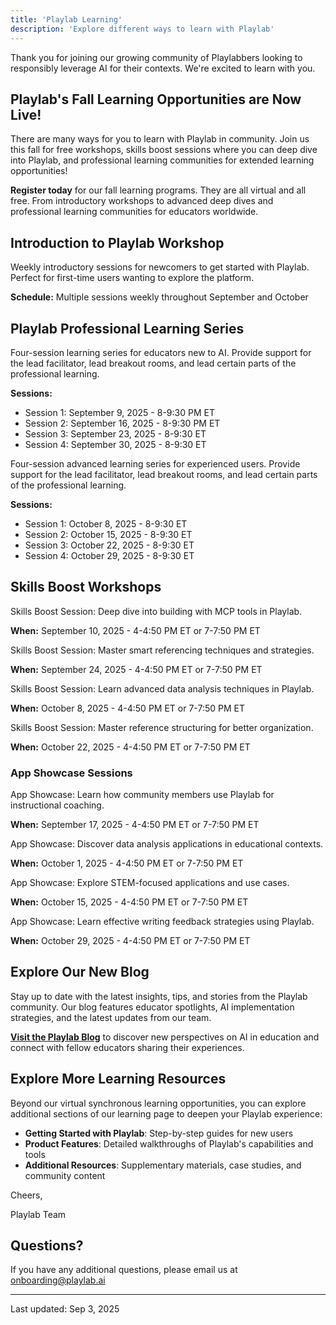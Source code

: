 ```yaml
---
title: 'Playlab Learning'
description: 'Explore different ways to learn with Playlab'
---
```


Thank you for joining our growing community of Playlabbers looking to responsibly leverage AI for their contexts. We're excited to learn with you.

## <Icon icon="leaf-maple" size={24} /> Playlab's Fall Learning Opportunities are Now Live! 

There are many ways for you to learn with Playlab in community. Join us this fall for free workshops, skills boost sessions where you can deep dive into Playlab, and professional learning communities for extended learning opportunities! 

**Register today** for our fall learning programs. They are all virtual and all free. From introductory workshops to advanced deep dives and professional learning communities for educators worldwide. 

## Introduction to Playlab Workshop

<Card title="Intro to Playlab Workshops" icon="play" href="https://calendly.com/playlab-onboarding/playlab-onboarding/">
  Weekly introductory sessions for newcomers to get started with Playlab. Perfect for first-time users wanting to explore the platform.
  
  **Schedule:** Multiple sessions weekly throughout September and October
</Card>

## Playlab Professional Learning Series

<Card title="Foundation Learning: PLC 101 Series" icon="graduation-cap" href="https://calendly.com/onboarding-playlab/playlab-101-plc-intro-to-building-with-ai">
  Four-session learning series for educators new to AI. Provide support for the lead facilitator, lead breakout rooms, and lead certain parts of the professional learning.
  
  **Sessions:**
  * Session 1: September 9, 2025 - 8-9:30 PM ET
  * Session 2: September 16, 2025 - 8-9:30 PM ET
  * Session 3: September 23, 2025 - 8-9:30 ET
  * Session 4: September 30, 2025 - 8-9:30 ET
</Card>

<Card title="Advanced Learning: PLC 201 Series" icon="rocket" href="https://calendly.com/onboarding-playlab/playlab-201-october2025">
  Four-session advanced learning series for experienced users. Provide support for the lead facilitator, lead breakout rooms, and lead certain parts of the professional learning.
  
  **Sessions:**
  * Session 1: October 8, 2025 - 8-9:30 ET
  * Session 2: October 15, 2025 - 8-9:30 ET
  * Session 3: October 22, 2025 - 8-9:30 ET
  * Session 4: October 29, 2025 - 8-9:30 ET
</Card>

## Skills Boost Workshops

<Card title="Building With MCP Tools" icon="wrench" href="https://calendly.com/onboarding-playlab/playlab-skills-boost-building-with-mcp-tools">
  Skills Boost Session: Deep dive into building with MCP tools in Playlab.
  
  **When:** September 10, 2025 - 4-4:50 PM ET or 7-7:50 PM ET
</Card>

<Card title="Smart Referencing" icon="link" href="https://calendly.com/onboarding-playlab/playlab-skills-boost-smart-referencing">
  Skills Boost Session: Master smart referencing techniques and strategies.
  
  **When:** September 24, 2025 - 4-4:50 PM ET or 7-7:50 PM ET
</Card>

<Card title="Data Analysis Skills" icon="chart-line" href="https://calendly.com/onboarding-playlab/playlab-skills-boost-data-analysis">
  Skills Boost Session: Learn advanced data analysis techniques in Playlab.
  
  **When:** October 8, 2025 - 4-4:50 PM ET or 7-7:50 PM ET
</Card>

<Card title="Reference Structuring" icon="file" href="https://calendly.com/onboarding-playlab/skills-boost-reference-structuring">
  Skills Boost Session: Master reference structuring for better organization.
  
  **When:** October 22, 2025 - 4-4:50 PM ET or 7-7:50 PM ET
</Card>

### App Showcase Sessions

<Card title="Instructional Coaching Showcase" icon="users" href="https://calendly.com/onboarding-playlab/playlab-app-showcase-instructional-coaching">
  App Showcase: Learn how community members use Playlab for instructional coaching.
  
  **When:** September 17, 2025 - 4-4:50 PM ET or 7-7:50 PM ET
</Card>

<Card title="Data Analysis Showcase" icon="database" href="https://calendly.com/onboarding-playlab/playlab-app-showcase-data-analysis">
  App Showcase: Discover data analysis applications in educational contexts.
  
  **When:** October 1, 2025 - 4-4:50 PM ET or 7-7:50 PM ET
</Card>

<Card title="STEM Applications Showcase" icon="atom" href="https://calendly.com/onboarding-playlab/playlab-app-showcase-stem">
  App Showcase: Explore STEM-focused applications and use cases.
  
  **When:** October 15, 2025 - 4-4:50 PM ET or 7-7:50 PM ET
</Card>

<Card title="Writing Feedback Showcase" icon="pencil" href="https://calendly.com/onboarding-playlab/playlab-app-showcase-writing-feedback">
  App Showcase: Learn effective writing feedback strategies using Playlab.
  
  **When:** October 29, 2025 - 4-4:50 PM ET or 7-7:50 PM ET
</Card>

## <Icon icon="newspaper" size={24} /> Explore Our New Blog

Stay up to date with the latest insights, tips, and stories from the Playlab community. Our blog features educator spotlights, AI implementation strategies, and the latest updates from our team.

**[Visit the Playlab Blog](https://www.playlab.ai/blog/)** to discover new perspectives on AI in education and connect with fellow educators sharing their experiences.

## <Icon icon="compass" size={24} /> Explore More Learning Resources

Beyond our virtual synchronous learning opportunities, you can explore additional sections of our learning page to deepen your Playlab experience:

- **Getting Started with Playlab**: Step-by-step guides for new users
- **Product Features**: Detailed walkthroughs of Playlab's capabilities and tools
- **Additional Resources**: Supplementary materials, case studies, and community content

Cheers,

Playlab Team

## <Icon icon="circle-question" size={24} /> Questions?

If you have any additional questions, please email us at [onboarding@playlab.ai](mailto:onboarding@playlab.ai)

---

Last updated: Sep 3, 2025